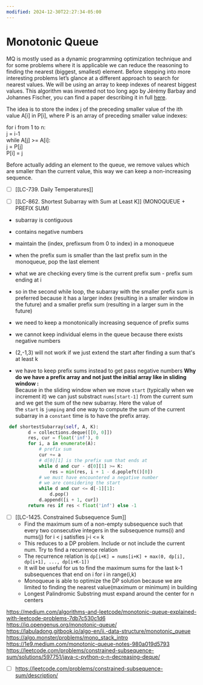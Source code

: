 ```yaml
---
modified: 2024-12-30T22:27:34-05:00
---
```

# Monotonic Queue

MQ is mostly used as a dynamic programming optimization technique and for some problems where it is applicable we can reduce the reasoning to finding the nearest (biggest, smallest) element.
Before stepping into more interesting problems let’s glance at a different approach to search for nearest values. We will be using an array to keep indexes of nearest biggest values. This algorithm was invented not too long ago by Jérémy Barbay and Johannes Fischer, you can find a paper describing it in full [here](https://arxiv.org/abs/1009.5863).

The idea is to store the index j of the preceding smaller value of the ith value A[i] in P[i], where P is an array of preceding smaller value indexes:

for i from 1 to n:\
j = i-1\
while A[j] >= A\[i\]:\
j = P[j]\
P[i] = j

Before actually adding an element to the queue, we remove values which are smaller than the current value, this way we can keep a non-increasing sequence.

- [ ] \[[LC-739. Daily Temperatures]\]

- [ ] \[[LC-862. Shortest Subarray with Sum at Least K]\] (MONOQUEUE + PREFIX SUM)

- subarray is contiguous

- contains negative numbers

- maintain the (index, prefixsum from 0 to index) in a monoqueue

- when the prefix sum is smaller than the last prefix sum in the monoqueue, pop the last element

- what we are checking every time is the current prefix sum - prefix sum ending at i

- so in the second while loop, the subarray with the smaller prefix sum is preferred because it has a larger index (resulting in a smaller window in the future) and a smaller prefix sum (resulting in a larger sum in the future)

- we need to keep a monotonically increasing sequence of prefix sums

- we cannot keep individual elems in the queue because there exists negative numbers

- (2,-1,3) will not work if we just extend the start after finding a sum that's at least k

- we have to keep prefix sums instead to get pass negative numbers
  **Why do we have a prefix array and not just the initial array like in sliding window :**\
  Because in the sliding window when we move `start` (typically when we increment it) we can just substract `nums[start-1]` from the current sum and we get the sum of the new subarray. Here the value of the `start` is `jumping` and one way to compute the sum of the current subarray in a `constant` time is to have the prefix array.

```python
 def shortestSubarray(self, A, K):
        d = collections.deque([[0, 0]])
        res, cur = float('inf'), 0
        for i, a in enumerate(A):
		    # prefix sum
            cur += a
            # d[0][1] is the prefix sum that ends at 
            while d and cur - d[0][1] >= K:
                res = min(res, i + 1 - d.popleft()[0])
            # we must have encountered a negative number
            # we are considering the start 
            while d and cur <= d[-1][1]:
                d.pop()
            d.append([i + 1, cur])
        return res if res < float('inf') else -1
```

- [ ] \[[LC-1425. Constrained Subsequence Sum]\]
  - Find the maximum sum of a non-empty subsequence such that every two consecutive integers in the subsequence nums(i) and nums(j) for i < j satisfies j-i \<= k
  - This reduces to a DP problem. Include or not include the current num. Try to find a recurrence relation
  - The recurrence relation is `dp[i+K] = nums[i+K] + max(0, dp[i], dp[i+1], ..., dp[i+K-1])`
  - It will be useful for us to find the maximum sums for the last k-1 subsequences that end on i for i in range(i,k)
  - Monoqueue is able to optimize the DP solution because we are limited to finding the nearest value(maximum or minimum) in building
  - Longest Palindromic Substring must expand around the center for n centers

https://medium.com/algorithms-and-leetcode/monotonic-queue-explained-with-leetcode-problems-7db7c530c1d6
https://iq.opengenus.org/monotonic-queue/
https://labuladong.gitbook.io/algo-en/ii.-data-structure/monotonic_queue
https://algo.monster/problems/mono_stack_intro
https://1e9.medium.com/monotonic-queue-notes-980a019d5793
https://leetcode.com/problems/constrained-subsequence-sum/solutions/597751/java-c-python-o-n-decreasing-deque/

- [ ] https://leetcode.com/problems/constrained-subsequence-sum/description/
